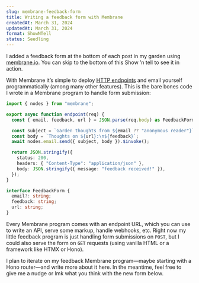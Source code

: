 ```yaml
---
slug: membrane-feedback-form
title: Writing a feedback form with Membrane
createdAt: March 31, 2024
updatedAt: March 31, 2024
format: ShowNTell
status: Seedling
---
```


I added a feedback form at the bottom of each post in my garden using [membrane.io](https://membrane.io). You can skip to the bottom of this Show ’n tell to see it in action.

With Membrane it’s simple to deploy [HTTP endpoints](https://www.membrane.io/http-endpoints) and email yourself programmatically (among many other features). This is the bare bones code I wrote in a Membrane program to handle form submission:

```ts blog-feedback.ts
import { nodes } from "membrane";

export async function endpoint(req) {
  const { email, feedback, url } = JSON.parse(req.body) as FeedbackForm;

  const subject = `Garden thoughts from ${email ?? "anonymous reader"}`;
  const body = `Thoughts on ${url}:\n${feedback}`;
  await nodes.email.send({ subject, body }).$invoke();

  return JSON.stringify({
    status: 200,
    headers: { "Content-Type": "application/json" },
    body: JSON.stringify({ message: "feedback received!" }),
  });
}

interface FeedbackForm {
  email?: string;
  feedback: string;
  url: string;
}
```

Every Membrane program comes with an endpoint URL, which you can use to write an API, serve some markup, handle webhooks, etc. Right now my little feedback program is just handling form submissions on `POST`, but I could also serve the form on `GET` requests (using vanilla HTML or a framework like HTMX or Hono).

<Callout>
  I plan to iterate on my feedback Membrane program—maybe starting with a Hono
  router—and write more about it here. In the meantime, feel free to give me a
  nudge or lmk what you think with the new form below.
</Callout>
